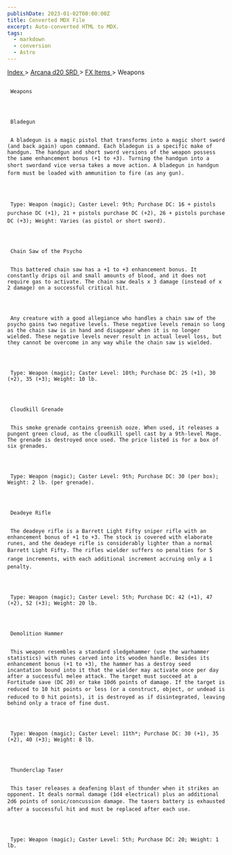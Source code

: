 ```yaml
---
publishDate: 2023-01-02T00:00:00Z
title: Converted MDX File
excerpt: Auto-converted HTML to MDX.
tags:
  - markdown
  - conversion
  - Astro
---
```







[
      Index
     ](-index)
     >
     [
      Arcana d20 SRD
     ](arcana-d20-srd-index)
     >
     [
      FX Items
     ](arcana-d20-srd-fx-items-index)
     > Weapons
    





## 
     Weapons
    



     Bladegun
    

     A bladegun is a magic pistol that transforms into a magic short sword (and back again) upon command. Each bladegun is a specific make of handgun. The handgun and short sword versions of the weapon possess the same enhancement bonus (+1 to +3). Turning the handgun into a short swordand vice versa takes a move action. A bladegun in handgun form must be loaded with ammunition to fire (as any gun).
    



     Type: Weapon (magic); Caster Level: 9th; Purchase DC: 16 + pistols purchase DC (+1), 21 + pistols purchase DC (+2), 26 + pistols purchase DC (+3); Weight: Varies (as pistol or short sword).
    



     Chain Saw of the Psycho
    

     This battered chain saw has a +1 to +3 enhancement bonus. It constantly drips oil and small amounts of blood, and it does not require gas to activate. The chain saw deals x 3 damage (instead of x 2 damage) on a successful critical hit.
    



     Any creature with a good allegiance who handles a chain saw of the psycho gains two negative levels. These negative levels remain so long as the chain saw is in hand and disappear when it is no longer wielded. These negative levels never result in actual level loss, but they cannot be overcome in any way while the chain saw is wielded.
    



     Type: Weapon (magic); Caster Level: 10th; Purchase DC: 25 (+1), 30 (+2), 35 (+3); Weight: 10 lb.
    



     Cloudkill Grenade
    

     This smoke grenade contains greenish ooze. When used, it releases a pungent green cloud, as the cloudkill spell cast by a 9th-level Mage. The grenade is destroyed once used. The price listed is for a box of six grenades.
    



     Type: Weapon (magic); Caster Level: 9th; Purchase DC: 30 (per box); Weight: 2 lb. (per grenade).
    



     Deadeye Rifle
    

     The deadeye rifle is a Barrett Light Fifty sniper rifle with an enhancement bonus of +1 to +3. The stock is covered with elaborate runes, and the deadeye rifle is considerably lighter than a normal Barrett Light Fifty. The rifles wielder suffers no penalties for 5 range increments, with each additional increment accruing only a 1 penalty.
    



     Type: Weapon (magic); Caster Level: 5th; Purchase DC: 42 (+1), 47 (+2), 52 (+3); Weight: 20 lb.
    



     Demolition Hammer
    

     This weapon resembles a standard sledgehammer (use the warhammer statistics) with runes carved into its wooden handle. Besides its enhancement bonus (+1 to +3), the hammer has a destroy seed incantation bound into it that the wielder may activate once per day after a successful melee attack. The target must succeed at a Fortitude save (DC 20) or take 10d6 points of damage. If the target is reduced to 10 hit points or less (or a construct, object, or undead is reduced to 0 hit points), it is destroyed as if disintegrated, leaving behind only a trace of fine dust.
    



     Type: Weapon (magic); Caster Level: 11th*; Purchase DC: 30 (+1), 35 (+2), 40 (+3); Weight: 8 lb.
    



     Thunderclap Taser
    

     This taser releases a deafening blast of thunder when it strikes an opponent. It deals normal damage (1d4 electrical) plus an additional 2d6 points of sonic/concussion damage. The tasers battery is exhausted after a successful hit and must be replaced after each use.
    



     Type: Weapon (magic); Caster Level: 5th; Purchase DC: 20; Weight: 1 lb.
    




